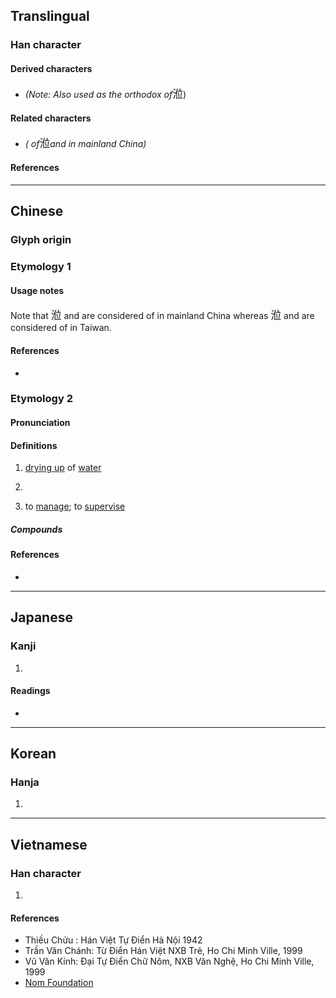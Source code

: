 {{also|蒞|莅}}
{{character info/new}}
==Translingual==

===Han character===
{{Han char|rn=85|rad=水|as=07|sn=10|four=30118|canj=EOYT|ids=⿰氵位}}

====Derived characters====
* {{l|mul|[[蒞]]}} ''(Note: Also used as the orthodox {{w|Traditional Chinese|traditional form}} of ''<big>涖</big>) <!-- Note: Different standards used in Taiwan and mainland China -->

====Related characters====
* {{l|mul|[[莅]]}} ''({{w|Simplified Chinese|Simplified form}} of ''<big>涖</big>'' and {{l|mul|蒞}} in mainland China)''

====References====
{{Han ref|kx=0627.050|dkj=17544|dj=1029.090|hdz=31628.050|uh=6D96}}

----

==Chinese==

===Glyph origin===
{{Han etym}}

===Etymology 1===
{{zh-see|蒞|vt}}

====Usage notes====
Note that <big>涖</big> and {{l|zh|蒞}} are considered {{w|Variant Chinese characters|variant forms}} of {{l|zh|莅}} in mainland China<!-- Refer 1955 《第一批異體字整理表》 and 2013 《通用規范漢字表》 at https://zh.wikisource.org/wiki/ --> whereas <big>涖</big> and {{l|zh|莅}} are considered {{w|Variant Chinese characters|variant forms}} of {{l|zh|蒞}} in Taiwan.

====References====
* {{R:twedu|A03538-001}} <!-- Note: not the same as the one below -->

===Etymology 2===
{{zh-forms}}

====Pronunciation====
{{zh-pron
|m=lì
|c=lei6
|mc=y
|oc=y
|cat=n,v
}}

====Definitions====
{{zh-hanzi}}

# {{zh-hg}} [[dry up|drying up]] of [[water]] <!-- [1] 《廣雅·釋詁》 涖，盡也。 [2] 清·王念孫·疏證： 「《廣韻·霽韻》：『涖，汔也。』汔即涸也。」 -->
# {{zh-used in|涖涖|[[sound]] of [[water]] being [[drained]]}} <!-- [1] 《玉篇·水部》 涖，涖涖，泄水声。 [2] 《集韻·霽韻》 涖，泄水声。 [3] 《廣韻·去聲·至韻》涖，涖涖，水聲。 -->
# {{lb|zh|archaic}} to [[manage]]; to [[supervise]] <!-- See also 《漢語大字典》 and 《漢語大詞典》 -->
#: {{zh-x|臣 愚 以為 在 内 之 官 涖{lì}事 者 也， 在 外 之 官 涖{lì}民 者 也。 涖{lì}事 者 固 助 其 君 以 治民。|ref=Addendum to Dàxuéyǎnyì 《{{w2|zh|大學衍義補}}·[[:s:zh:大學衍義補 (四庫全書本)|卷十八]]·[[:s:zh:大學衍義補 (四庫全書本)/卷018|固邦本·擇民之長]]》}}

=====Compounds=====
{{zh-der|涖涖|涖事|涖卜|涖刑}} <!-- Note: Not a variant form of 蒞. Compounds such as 蒞事|蒞卜|蒞刑 do not exist -->

====References====
* {{R:twedu|N00102}} <!-- Note: not the same as the one above -->

----

==Japanese==

===Kanji===
{{ja-kanji|grade=|rs=水07}}

# {{rfdef|ja|sort=水07}}

====Readings====
* {{ja-readings|on=[[れい]] (rei), [[らい]] (rai), [[り]] (ri)|kun=[[のぞむ]] (nozomu)}}

----

==Korean==

===Hanja===
{{ko-hanja|hangeul=[[리]]>[[이]]|eumhun=|rv=ri>i|mr=ri>i|y=li>i}}

# {{rfdef|ko|sort=水07}}

----

==Vietnamese==

===Han character===
{{vi-hantu|[[rị]], [[lị]]|rs=水07}}

# {{rfdef|vi|sort=水07}}

====References====
* Thiều Chửu : Hán Việt Tự Điển Hà Nội 1942
* Trần Văn Chánh: Từ Điển Hán Việt NXB Trẻ, Ho Chi Minh Ville, 1999
* Vũ Văn Kính: Đại Tự Điển Chữ Nôm, NXB Văn Nghệ, Ho Chi Minh Ville, 1999
* [http://nomfoundation.org/common/nom_details.php?codepoint=6D96 Nom Foundation]